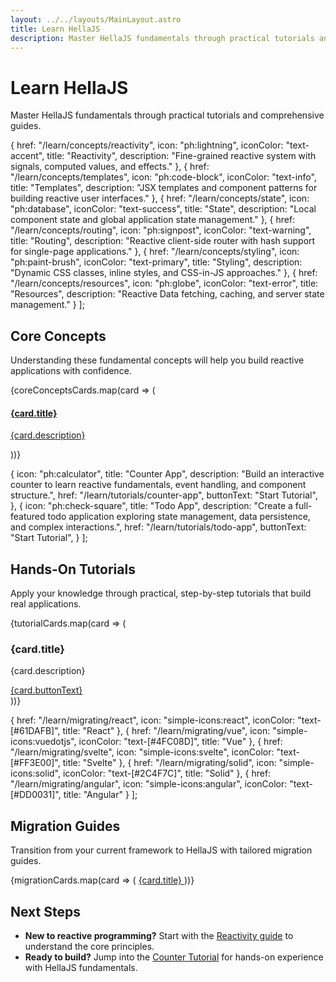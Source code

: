 ```yaml
---
layout: ../../layouts/MainLayout.astro
title: Learn HellaJS
description: Master HellaJS fundamentals through practical tutorials and comprehensive guides covering reactive programming, state management, and modern web development patterns.
---
```



# Learn HellaJS

Master HellaJS fundamentals through practical tutorials and comprehensive guides.

  {
    href: "/learn/concepts/reactivity",
    icon: "ph:lightning",
    iconColor: "text-accent",
    title: "Reactivity",
    description: "Fine-grained reactive system with signals, computed values, and effects."
  },
  {
    href: "/learn/concepts/templates",
    icon: "ph:code-block", 
    iconColor: "text-info",
    title: "Templates",
    description: "JSX templates and component patterns for building reactive user interfaces."
  },
  {
    href: "/learn/concepts/state",
    icon: "ph:database",
    iconColor: "text-success", 
    title: "State",
    description: "Local component state and global application state management."
  },
  {
    href: "/learn/concepts/routing",
    icon: "ph:signpost",
    iconColor: "text-warning",
    title: "Routing", 
    description: "Reactive client-side router with hash support for single-page applications."
  },
  {
    href: "/learn/concepts/styling",
    icon: "ph:paint-brush",
    iconColor: "text-primary",
    title: "Styling",
    description: "Dynamic CSS classes, inline styles, and CSS-in-JS approaches."
  },
  {
    href: "/learn/concepts/resources",
    icon: "ph:globe",
    iconColor: "text-error",
    title: "Resources", 
    description: "Reactive Data fetching, caching, and server state management."
  }
];

## Core Concepts

Understanding these fundamental concepts will help you build reactive applications with confidence.

<div class="grid grid-cols-1 md:grid-cols-2 lg:grid-cols-3 gap-4 mb-8">
  {coreConceptsCards.map(card => (
    <a href={card.href} class="card bg-gradient-to-r from-primary/10 to-accent/10 shadow-xl no-underline border border-primary/15">
      <div class="card-body p-6 hover:underline">
        <div class="flex items-center gap-2">
          <Icon name={card.icon} width={20} height={20} class={card.iconColor} />
          <h4 class="font-semibold m-0! text-lg">{card.title}</h4>
        </div>
        <p class="mb-0 mt-2">{card.description}</p>
      </div>
    </a>
  ))}
</div>

  {
    icon: "ph:calculator",
    title: "Counter App",
    description: "Build an interactive counter to learn reactive fundamentals, event handling, and component structure.",
    href: "/learn/tutorials/counter-app",
    buttonText: "Start Tutorial",
  },
  {
    icon: "ph:check-square",
    title: "Todo App",
    description: "Create a full-featured todo application exploring state management, data persistence, and complex interactions.",
    href: "/learn/tutorials/todo-app",
    buttonText: "Start Tutorial",
  }
];

## Hands-On Tutorials

Apply your knowledge through practical, step-by-step tutorials that build real applications.

<div class="grid grid-cols-1 md:grid-cols-2 gap-6 mb-8">
  {tutorialCards.map(card => (
    <div class="card bg-gradient-to-r from-primary/10 to-accent/10 shadow-xl no-underline border border-primary/15">
      <div class="card-body">
        <div class="flex items-center gap-3 mb-3">
          <Icon name={card.icon} width={24} height={24} class="text-primary" />
          <h3 class="card-title m-0!">{card.title}</h3>
        </div>
        <p class="mb-4 mt-0">{card.description}</p>
        <div class="card-actions">
          <a href={card.href} class="btn btn-primary">{card.buttonText}</a>
        </div>
      </div>
    </div>
  ))}
</div>

  {
    href: "/learn/migrating/react",
    icon: "simple-icons:react",
    iconColor: "text-[#61DAFB]",
    title: "React"
  },
  {
    href: "/learn/migrating/vue", 
    icon: "simple-icons:vuedotjs",
    iconColor: "text-[#4FC08D]",
    title: "Vue"
  },
  {
    href: "/learn/migrating/svelte",
    icon: "simple-icons:svelte", 
    iconColor: "text-[#FF3E00]",
    title: "Svelte"
  },
  {
    href: "/learn/migrating/solid",
    icon: "simple-icons:solid",
    iconColor: "text-[#2C4F7C]", 
    title: "Solid"
  },
  {
    href: "/learn/migrating/angular",
    icon: "simple-icons:angular",
    iconColor: "text-[#DD0031]",
    title: "Angular"
  }
];

## Migration Guides

Transition from your current framework to HellaJS with tailored migration guides.

<div class="grid grid-cols-2 md:grid-cols-5 gap-4 mb-8">
  {migrationCards.map(card => (
    <a href={card.href} class="card bg-base-100 transition-colors p-4 text-center no-underline border border-primary/15 hover:underline">
      <Icon name={card.icon} width={32} height={32} class={`mx-auto mb-2 ${card.iconColor}`} />
      <span class="text-sm font-semibold">{card.title}</span>
    </a>
  ))}
</div>

## Next Steps
- **New to reactive programming?** Start with the [Reactivity guide](/learn/concepts/reactivity) to understand the core principles.
- **Ready to build?** Jump into the [Counter Tutorial](/learn/tutorials/counter-app) for hands-on experience with HellaJS fundamentals.